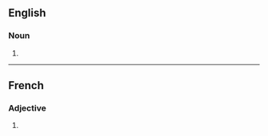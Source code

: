 ==English==

===Noun===
{{head|en|noun form}}

# {{plural of|en|liberticide}}

----

==French==

===Adjective===
{{head|fr|adjective form}}

# {{plural of|fr|liberticide}}
